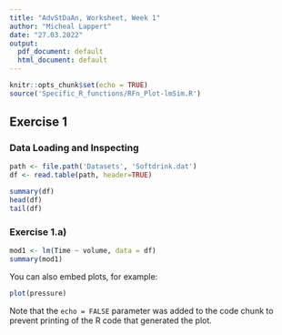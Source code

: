 ```yaml
---
title: "AdvStDaAn, Worksheet, Week 1"
author: "Micheal Lappert"
date: "27.03.2022"
output:
  pdf_document: default
  html_document: default
---
```


```r
knitr::opts_chunk$set(echo = TRUE)
source('Specific_R_functions/RFn_Plot-lmSim.R')
```

## Exercise 1
### Data Loading and Inspecting

```r
path <- file.path('Datasets', 'Softdrink.dat')
df <- read.table(path, header=TRUE)

summary(df)
head(df)
tail(df)
```

### Exercise 1.a)
```r
mod1 <- lm(Time ~ volume, data = df)
summary(mod1)

```


You can also embed plots, for example:

```r
plot(pressure)
```

Note that the `echo = FALSE` parameter was added to the code chunk to prevent printing of the R code that generated the plot.
